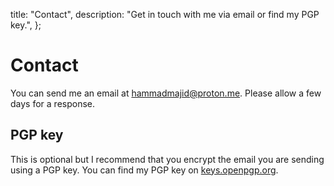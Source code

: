   title: "Contact",
  description: "Get in touch with me via email or find my PGP key.",
};

# Contact

You can send me an email at [hammadmajid@proton.me](mailto:hammadmajid@proton.me). Please allow a few days for a response.

## PGP key

This is optional but I recommend that you encrypt the email you are sending using a PGP key. You can find my PGP key on [keys.openpgp.org](https://keys.openpgp.org/vks/v1/by-fingerprint/A40C364D8F90407DE3F057F05C22E7B2459D1E5E).
